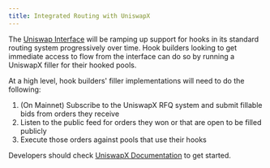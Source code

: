 ```yaml
---
title: Integrated Routing with UniswapX
---
```


The [Uniswap Interface](https://app.uniswap.org) will be ramping up support for hooks in its standard routing system progressively over time. Hook builders looking to get immediate access to flow from the interface can do so by running a UniswapX filler for their hooked pools. 

At a high level, hook builders' filler implementations will need to do the following: 

1. (On Mainnet) Subscribe to the UniswapX RFQ system and submit fillable bids from orders they receive 
2. Listen to the public feed for orders they won or that are open to be filled publicly
3. Execute those orders against pools that use their hooks

Developers should check [UniswapX Documentation](/contracts/uniswapx/overview) to get started. 
